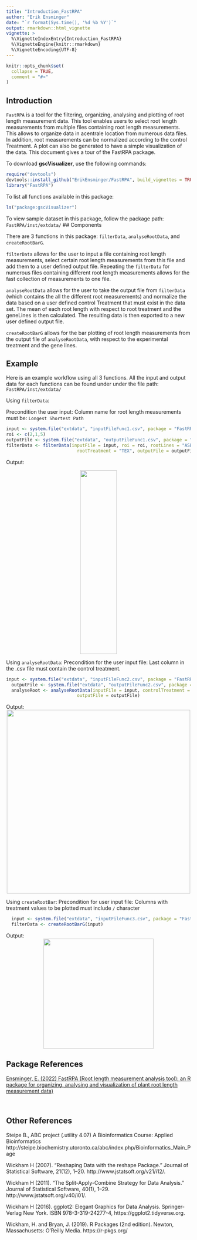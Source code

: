 ```yaml
---
title: "Introduction_FastRPA"
author: "Erik Ensminger"
date: "`r format(Sys.time(), '%d %b %Y')`"
output: rmarkdown::html_vignette
vignette: >
  %\VignetteIndexEntry{Introduction_FastRPA}
  %\VignetteEngine{knitr::rmarkdown}
  %\VignetteEncoding{UTF-8}
---
```


```r
knitr::opts_chunk$set(
  collapse = TRUE,
  comment = "#>"
)
```

## Introduction

`FastRPA` is a tool for the filtering, organizing, analysing and plotting of root length measurement data. This tool enables users to select root length measurements from multiple files containing root length measurements. This allows to organize data in acentrale location from numerous data files. In addition, root measurements can be normalized according to the control Treatment. A plot can also be generated to have a simple visualization of the data. This document gives a tour of the FastRPA package. 

To download **gscVisualizer**, use the following commands:

```r
require("devtools")
devtools::install_github("ErikEnsminger/FastRPA", build_vignettes = TRUE)
library("FastRPA")
```

To list all functions available in this package:

```r
ls("package:gscVisualizer")
```

To view sample dataset in this package, follow the package path: 
`FastRPA/inst/extdata/`
## Components

There are 3 functions in this package: `filterData`,  `analyseRootData`, and `createRootBarG`. 

`filterData` allows for the user to input a file containing root length measurements, select certain root length measurements from this file and add them to a user defined output file. Repeating the `filterData` for numerous files containing different root length measurements allows for the fast collection of measurements to one file. 

`analyseRootData` allows for the user to take the output file from `filterData` (which contains the all the different root measurements) and normalize the data based on a user defined control Treatment that must exist in the data set. The mean of each root length with respect to root treatment and the geneLines is then calculated. The resulting data is then exported to a new user defined output file. 

`createRootBarG` allows for the bar plotting of root length measurements from the output file of `analyseRootData`, with respect to the experimental treatment and the gene lines. 

## Example 
Here is an example workflow using all 3 functions. All the input and output data for each functions can be found 
under under the file path: `FastRPA/inst/extdata/`

Using `filterData`: 

Precondition the user input: Column name for root length measurements 
must be: `Longest Shortest Path`

```r
input <- system.file("extdata", "inputFileFunc1.csv", package = "FastRPA")
roi <- c(2,1,5)
outputFile <- system.file("extdata", "outputFileFunc1.csv", package = "FastRPA")
filterData <- filterData(inputFile = input, roi = roi, rootLines = "ASER.12.32",
                           rootTreatment = "TEX", outputFile = outputFile)
```
Output: 

<div style="text-align:center"><img src="img1.png" width="100" height="500"/>
<div style="text-align:left">


Using `analyseRootData`: \n
Precondition for the user input file: Last column in the .csv file must contain the 
control treatment. 
```r
input <- system.file("extdata", "inputFileFunc2.csv", package = "FastRPA")
  outputFile <- system.file("extdata", "outputFileFunc2.csv", package = "FastRPA")
  analyseRoot <- analyseRootData(inputFile = input, controlTreatment = "WES",
                           outputFile = outputFile)
```
Output: 
<div style="text-align:center"><img src="img2.png" width="500" height="500"/>
<div style="text-align:left">


Using `createRootBar`: 
Precondition for user input file: Columns with treatment values to be plotted
must include `/` character 

```r 
  input <- system.file("extdata", "inputFileFunc3.csv", package = "FastRPA")
  filterData <- createRootBarG(input)
```

Output: 
<div style="text-align:center"><img src="img3.png" width="300" height="300"/>
<div style="text-align:left">

## Package References
<div style="text-align:left">
[Ensminger, E. (2022) FastRPA (Root length measurement analysis tool): an R package for organizing, analysing and visualization of plant root length measurement data) 
](https://github.com/ErikEnsminger/FastRPA)

<br>

## Other References 
<div style="text-align:left">
Steipe B., ABC project (.utility 4.07) A Bioinformatics Course: Applied Bioinformatics http://steipe.biochemistry.utoronto.ca/abc/index.php/Bioinformatics_Main_Page

Wickham H (2007). “Reshaping Data with the reshape Package.” Journal of Statistical Software, 21(12), 1–20. http://www.jstatsoft.org/v21/i12/. 

Wickham H (2011). “The Split-Apply-Combine Strategy for Data Analysis.” Journal of Statistical Software, 40(1), 1–29. http://www.jstatsoft.org/v40/i01/. 

Wickham H (2016). ggplot2: Elegant Graphics for Data Analysis. Springer-Verlag New York. ISBN 978-3-319-24277-4, https://ggplot2.tidyverse.org. 

Wickham, H. and Bryan, J. (2019). R Packages (2nd edition). Newton, Massachusetts: O’Reilly Media. https://r-pkgs.org/
